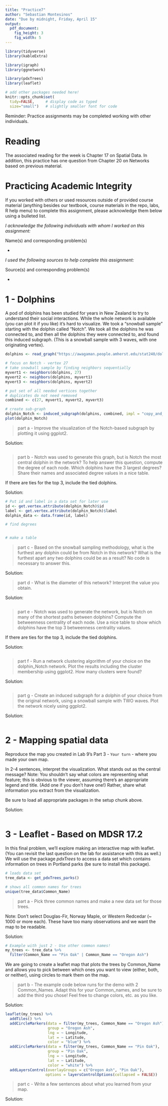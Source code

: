 ```yaml
---
title: "Practice7"
author: "Sebastian Montesinos"
date: "Due by midnight, Friday, April 15"
output: 
  pdf_document:
    fig_height: 3
    fig_width: 5
---
```


```r
library(tidyverse)
library(kableExtra)

library(igraph)
library(ggnetwork)

library(pdxTrees)
library(leaflet)

# add other packages needed here!
knitr::opts_chunk$set(
  tidy=FALSE,     # display code as typed
  size="small")   # slightly smaller font for code
```

Reminder: Practice assignments may be completed working with other individuals.

# Reading 

The associated reading for the week is Chapter 17 on Spatial Data. In addition, this practice has one question from Chapter 20 on Networks based on previous material.  

# Practicing Academic Integrity

If you worked with others or used resources outside of provided course material (anything besides our textbook, course materials in the repo, labs, R help menu) to complete this assignment, please acknowledge them below using a bulleted list. 

<!-- ~~~~~~~~~~~~~~~~ YOU MAY BEGIN EDITING BELOW THIS LINE ~~~~~~~~~~~~~~~~ -->

*I acknowledge the following individuals with whom I worked on this assignment:*

Name(s) and corresponding problem(s)

*

*I used the following sources to help complete this assignment:*

Source(s) and corresponding problem(s)

* 


\newpage


<!-- PROBLEM 1 ---------------------------------------------------------------->

# 1 - Dolphins

A pod of dolphins has been studied for years in New Zealand to try to understand their social interactions. While the whole network is available (you can plot it if you like) it’s hard to visualize. We took a “snowball sample” starting with the dolphin called “Notch”. We took all the dolphins he was connected to, and then all the dolphins they were connected to, and found this induced subgraph. (This is a snowball sample with 3 waves, with one originating vertex). 

```r
dolphins <- read_graph("https://awagaman.people.amherst.edu/stat240/dolphins.gml", format = "gml")

# focus on Notch - vertex 27
# take snowball sample by finding neighbors sequentially
myvert1 <- neighbors(dolphins, 27)
myvert2 <- neighbors(dolphins, myvert1)
myvert3 <- neighbors(dolphins, myvert2)

# put set of all needed vertices together
# duplicates do not need removed
combined <- c(27, myvert1, myvert2, myvert3)

# create sub-graph
dolphin_Notch <- induced_subgraph(dolphins, combined, impl = "copy_and_delete")
plot(dolphin_Notch)
```

> part a - Improve the visualization of the Notch-based subgraph by plotting it using ggplot2.

Solution:

```r

```


> part b - Notch was used to generate this graph, but is Notch the most central dolphin in the network? To help answer this question, compute the degree of each node. Which dolphins have the 3 largest degrees? Share their names and associated degree values in a nice table.

If there are ties for the top 3, include the tied dolphins. 

Solution:

<!-- To get you started, code is provided that puts the dolphin id and names (label) in a data set that you can add variables to. -->

```r
# Put id and label in a data set for later use
id <- get.vertex.attribute(dolphin_Notch)$id
label <- get.vertex.attribute(dolphin_Notch)$label
dolphin_data <- data.frame(id, label) 

# find degrees


# make a table

```



> part c - Based on the snowball sampling methodology, what is the furthest any dolphin could be from Notch in this network? What is the furthest apart any two dolphins could be as a result? No code is necessary to answer this.

Solution:




> part d - What is the diameter of this network? Interpret the value you obtain. 

Solution:


```r

```


> part e - Notch was used to generate the network, but is Notch on many of the shortest paths between dolphins? Compute the betweenness centrality of each node. Use a nice table to show which dolphins have the top 3 betweenness centrality values. 

If there are ties for the top 3, include the tied dolphins.

Solution:

```r

```


> part f - Run a network clustering algorithm of your choice on the dolphin_Notch network. Plot the results including the cluster membership using ggplot2. How many clusters were found?

<!-- 
Prep6 showed you code for using leading.eigenvector.community as the clustering algorithm, 
while Lab8 showed you code for using Louvain's algorithm (modularity based). Either one is fine, or you
can explore other options provided in igraph.
-->

Solution:

```r

```


> part g - Create an induced subgraph for a dolphin of your choice from the original network, using a snowball sample with TWO waves. Plot the network nicely using ggplot2. 

Solution:

```r

```


<!-- Commit and push - the usual reminder. -->

\newpage

<!-- PROBLEM 2 ---------------------------------------------------------------->

# 2 - Mapping spatial data

Reproduce the map you created in Lab 9's Part 3 - `Your turn` - where you made your own map.

In 2-4 sentences, interpret the visualization.  What stands out as the central message?  Note: You shouldn't say what colors are representing what feature; this is obvious to the viewer, assuming there's an appropriate legend and title. (Add one if you don't have one!) Rather, share what information you extract from the visualization.

Be sure to load all appropriate packages in the setup chunk above. 

<!--
Example: 

Not ideal: "In this map, I've colored the countries by GDP, with green representing low values and red representing high values."

More ideal: "From the choropleth below, we can see that the percent change in GDP per capita  between 1957-2007 varies greatly across countries in Central America.  In particular, Panama and Costa Rica stand out as having GDPs per capita that increased by over 200% across those 50 years.  In contrast, Nicaragua's GDP per capita decreased by a small percentage during that same time span."
-->

Solution:

```r

```

<!-- Commit and push. Is your map appropriately scaled in the .pdf? Change figure size as needed! -->

\newpage

<!-- PROBLEM 3 ---------------------------------------------------------------->
# 3 - Leaflet - Based on MDSR 17.2

In this final problem, we'll explore making an interactive map with leaflet. (You can revisit the last question on the lab for assistance with this as well.) We will use the package *pdxTrees* to access a data set which contains information on trees in Portland parks (be sure to install this package). 

```r
# loads data set
tree_data <- get_pdxTrees_parks()
```

```r
# shows all common names for trees
unique(tree_data$Common_Name)
```


> part a - Pick three common names and make a new data set for those trees. 

Note: Don't select Douglas-Fir, Norway Maple, or Western Redcedar (~ 1000 or more each). These have too many observations and we want the map to be readable.  

Solution:

```r
# Example with just 2 - Use other common names!
my_trees <- tree_data %>%
  filter(Common_Name == "Pin Oak" | Common_Name == "Oregon Ash")
```

We are going to create a leaflet map that plots the trees by Common_Name and allows you to pick between which ones you want to view (either, both, or neither), using circles to mark them on the map.

> part b - The example code below runs for the demo with 2 Common_Names. Adapt this for your Common_names, and be sure to add the third you chose! Feel free to change colors, etc. as you like. 

Solution:

<!-- Remember leaflet maps will not print to screen, so this chunk needs eval = FALSE. -->

```r
leaflet(my_trees) %>% 
  addTiles() %>%
  addCircleMarkers(data = filter(my_trees, Common_Name == "Oregon Ash"),
                   group = "Oregon Ash",
                   lng = ~ Longitude,
                   lat = ~ Latitude,
                   color = "blue") %>%
  addCircleMarkers(data = filter(my_trees, Common_Name == "Pin Oak"),
                   group = "Pin Oak",
                   lng = ~ Longitude,
                   lat = ~ Latitude,
                   color = "white") %>%
  addLayersControl(overlayGroups = c("Oregon Ash", "Pin Oak"),
                  options = layersControlOptions(collapsed = FALSE))

```

> part c - Write a few sentences about what you learned from your map.

<!-- 
Example:
The demo map with only 2 types of trees shows me there are more Pin Oaks than Oregon Ash trees in Portland Parks. The Oregon Ash trees seem more densely concentrated - there are several locations with a cluster of trees and then none in a wide range around that. It does seem there are places I could go see both types of tree, if I wanted to. 
-->

Solution:






<!-- There is much more that could be done with the leaflet map. For example, we could use addMarkers to use popups to label the park names. We could set a color scheme based on another variable (like mature status) to color the circles (then we wouldn't have separate colors by Common_name). -->


<!--
Knit, commit, and push, including the final renamed pdf, to your repo. Then, upload the .pdf to Gradescope before the deadline. Wondering why this practice was shorter than the last? Keep working on your calendar query project!
-->


